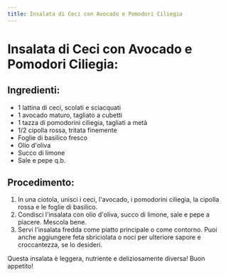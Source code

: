 ```yaml
---
title: Insalata di Ceci con Avocado e Pomodori Ciliegia
---
```


# Insalata di Ceci con Avocado e Pomodori Ciliegia:

## Ingredienti:

- 1 lattina di ceci, scolati e sciacquati
- 1 avocado maturo, tagliato a cubetti
- 1 tazza di pomodorini ciliegia, tagliati a metà
- 1/2 cipolla rossa, tritata finemente
- Foglie di basilico fresco
- Olio d'oliva
- Succo di limone
- Sale e pepe q.b.

## Procedimento:

1. In una ciotola, unisci i ceci, l'avocado, i pomodorini ciliegia, la cipolla rossa e le foglie di basilico.
2. Condisci l'insalata con olio d'oliva, succo di limone, sale e pepe a piacere. Mescola bene.
3. Servi l'insalata fredda come piatto principale o come contorno. Puoi anche aggiungere feta sbriciolata o noci per ulteriore sapore e croccantezza, se lo desideri.

Questa insalata è leggera, nutriente e deliziosamente diversa! Buon appetito!